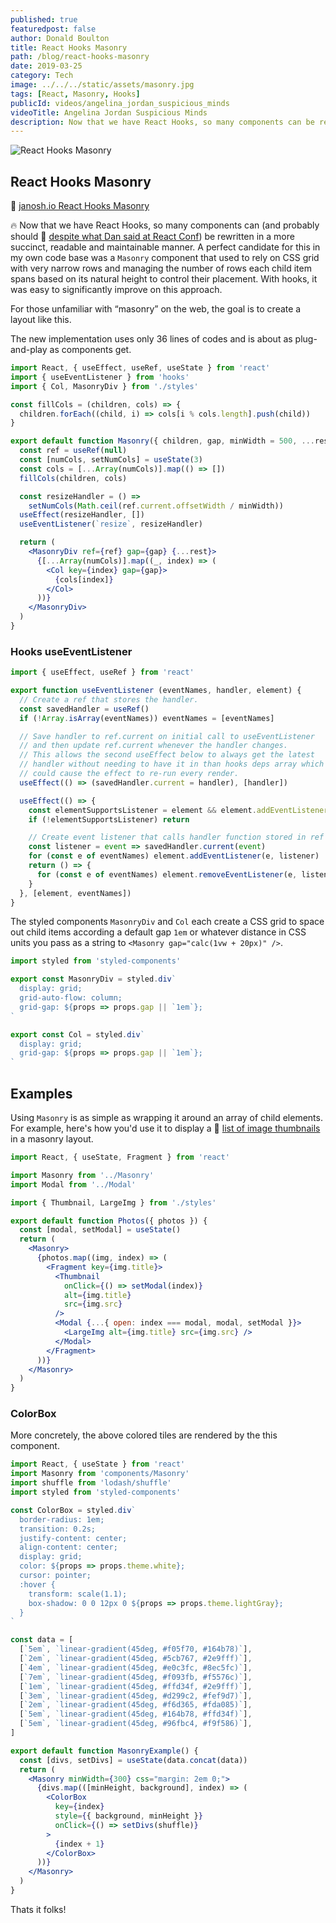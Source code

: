 ```yaml
---
published: true
featuredpost: false
author: Donald Boulton
title: React Hooks Masonry
path: /blog/react-hooks-masonry
date: 2019-03-25
category: Tech
image: ../../../static/assets/masonry.jpg
tags: [React, Masonry, Hooks]
publicId: videos/angelina_jordan_suspicious_minds
videoTitle: Angelina Jordan Suspicious Minds
description: Now that we have React Hooks, so many components can be rewritten in a more succinct, readable and maintainable manner.
---
```


![React Hooks Masonry](../../../static/assets/masonry.jpg)

## React Hooks Masonry

🔗 [janosh.io React Hooks Masonry](https://janosh.io/blog/react-hooks-masonry)

🔥 Now that we have React Hooks, so many components can (and probably should 🔗 [despite what Dan said at React Conf](https://youtu.be/dpw9EHDh2bM?t=3365)) be rewritten in a more succinct, readable and maintainable manner. A perfect candidate for this in my own code base was a `Masonry` component that used to rely on CSS grid with very narrow rows and managing the number of rows each child item spans based on its natural height to control their placement. With hooks, it was easy to significantly improve on this approach.

For those unfamiliar with “masonry” on the web, the goal is to create a layout like this.

The new implementation uses only 36 lines of codes and is about as plug-and-play as components get.

```jsx:title=src/components/masonry.jsx {21-27}
import React, { useEffect, useRef, useState } from 'react'
import { useEventListener } from 'hooks'
import { Col, MasonryDiv } from './styles'

const fillCols = (children, cols) => {
  children.forEach((child, i) => cols[i % cols.length].push(child))
}

export default function Masonry({ children, gap, minWidth = 500, ...rest }) {
  const ref = useRef(null)
  const [numCols, setNumCols] = useState(3)
  const cols = [...Array(numCols)].map(() => [])
  fillCols(children, cols)

  const resizeHandler = () =>
    setNumCols(Math.ceil(ref.current.offsetWidth / minWidth))
  useEffect(resizeHandler, [])
  useEventListener(`resize`, resizeHandler)

  return (
    <MasonryDiv ref={ref} gap={gap} {...rest}>
      {[...Array(numCols)].map((_, index) => (
        <Col key={index} gap={gap}>
          {cols[index]}
        </Col>
      ))}
    </MasonryDiv>
  )
}
```

### Hooks useEventListener

```jsx:title=src/hooks/useEventListener.jsx {15-26}
import { useEffect, useRef } from 'react'

export function useEventListener (eventNames, handler, element) {
  // Create a ref that stores the handler.
  const savedHandler = useRef()
  if (!Array.isArray(eventNames)) eventNames = [eventNames]

  // Save handler to ref.current on initial call to useEventListener
  // and then update ref.current whenever the handler changes.
  // This allows the second useEffect below to always get the latest
  // handler without needing to have it in than hooks deps array which
  // could cause the effect to re-run every render.
  useEffect(() => (savedHandler.current = handler), [handler])

  useEffect(() => {
    const elementSupportsListener = element && element.addEventListener
    if (!elementSupportsListener) return

    // Create event listener that calls handler function stored in ref
    const listener = event => savedHandler.current(event)
    for (const e of eventNames) element.addEventListener(e, listener)
    return () => {
      for (const e of eventNames) element.removeEventListener(e, listener)
    }
  }, [element, eventNames])
}

```

The styled components `MasonryDiv` and `Col` each create a CSS grid to space out child items according a default gap `1em` or whatever distance in CSS units you pass as a string to `<Masonry gap="calc(1vw + 20px)" />`.

```jsx:title=src/styled/styled.jsx {17-26,32,33,49-52}
import styled from 'styled-components'

export const MasonryDiv = styled.div`
  display: grid;
  grid-auto-flow: column;
  grid-gap: ${props => props.gap || `1em`};
`

export const Col = styled.div`
  display: grid;
  grid-gap: ${props => props.gap || `1em`};
`
```

## Examples

Using `Masonry` is as simple as wrapping it around an array of child elements. For example, here's how you'd use it to display a 🔗 [list of image thumbnails](https://janosh.io/nature) in a masonry layout.

```jsx:title=src/components/masonry.jsx {3,11,24}
import React, { useState, Fragment } from 'react'

import Masonry from '../Masonry'
import Modal from '../Modal'

import { Thumbnail, LargeImg } from './styles'

export default function Photos({ photos }) {
  const [modal, setModal] = useState()
  return (
    <Masonry>
      {photos.map((img, index) => (
        <Fragment key={img.title}>
          <Thumbnail
            onClick={() => setModal(index)}
            alt={img.title}
            src={img.src}
          />
          <Modal {...{ open: index === modal, modal, setModal }}>
            <LargeImg alt={img.title} src={img.src} />
          </Modal>
        </Fragment>
      ))}
    </Masonry>
  )
}
```

### ColorBox

More concretely, the above colored tiles are rendered by the this component.

```jsx:title=src/components/colorbox.jsx {20-30,32,33,49-52}
import React, { useState } from 'react'
import Masonry from 'components/Masonry'
import shuffle from 'lodash/shuffle'
import styled from 'styled-components'

const ColorBox = styled.div`
  border-radius: 1em;
  transition: 0.2s;
  justify-content: center;
  align-content: center;
  display: grid;
  color: ${props => props.theme.white};
  cursor: pointer;
  :hover {
    transform: scale(1.1);
    box-shadow: 0 0 12px 0 ${props => props.theme.lightGray};
  }
`

const data = [
  [`5em`, `linear-gradient(45deg, #f05f70, #164b78)`],
  [`2em`, `linear-gradient(45deg, #5cb767, #2e9fff)`],
  [`4em`, `linear-gradient(45deg, #e0c3fc, #8ec5fc)`],
  [`7em`, `linear-gradient(45deg, #f093fb, #f5576c)`],
  [`1em`, `linear-gradient(45deg, #ffd34f, #2e9fff)`],
  [`3em`, `linear-gradient(45deg, #d299c2, #fef9d7)`],
  [`2em`, `linear-gradient(45deg, #f6d365, #fda085)`],
  [`5em`, `linear-gradient(45deg, #164b78, #ffd34f)`],
  [`5em`, `linear-gradient(45deg, #96fbc4, #f9f586)`],
]

export default function MasonryExample() {
  const [divs, setDivs] = useState(data.concat(data))
  return (
    <Masonry minWidth={300} css="margin: 2em 0;">
      {divs.map(([minHeight, background], index) => (
        <ColorBox
          key={index}
          style={{ background, minHeight }}
          onClick={() => setDivs(shuffle)}
        >
          {index + 1}
        </ColorBox>
      ))}
    </Masonry>
  )
}
```

Thats it folks!

<WavyHr className="mt-1 mb-1 text-fuchsia-600" />
